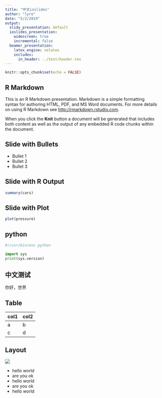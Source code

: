 ---
title: "中文ioslides"
author: "lyre"
date: "5/2/2019"
output:
  slidy_presentation: default
  ioslides_presentation: 
    widescreen: true
    incremental: false
  beamer_presentation:
    latex_engine: xelatex
    includes:
      in_header: ../test/header.tex
---

```{r setup, include=FALSE}
knitr::opts_chunk$set(echo = FALSE)
```

## R Markdown

This is an R Markdown presentation. Markdown is a simple formatting syntax for authoring HTML, PDF, and MS Word documents. For more details on using R Markdown see <http://rmarkdown.rstudio.com>.

When you click the **Knit** button a document will be generated that includes both content as well as the output of any embedded R code chunks within the document.

## Slide with Bullets

- Bullet 1
- Bullet 2
- Bullet 3

## Slide with R Output

```{r cars, echo = TRUE}
summary(cars)
```

## Slide with Plot

```{r pressure}
plot(pressure)
```


## python 

```{python, echo = TRUE}
#!/usr/bin/env python

import sys
print(sys.version)

```

## 中文测试

你好，世界

## Table

col1 | col2
---- | ----
a    | b
c    | d

## Layout {.flexbox .vencter}
<div class="columns-4">

![](https://mat1.gtimg.com/pingjs/ext2020/qqindex2018/dist/img/qq_logo_2x.png)

- hello world
- are you ok
- hello world
- are you ok
- hello world
</div>